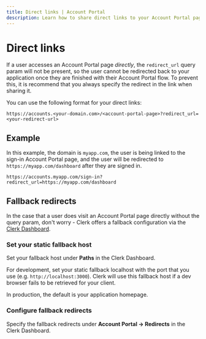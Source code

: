 ```yaml
---
title: Direct links | Account Portal
description: Learn how to share direct links to your Account Portal pages, and how to set up fallback redirects
---
```


# Direct links

If a user accesses an Account Portal page *directly*, the `redirect_url` query param will not be present, so the user cannot be redirected back to your application once they are finished with their Account Portal flow. To prevent this, it is recommend that you always specify the redirect in the link when sharing it. 

You can use the following format for your direct links:

`https://accounts.<your-domain.com>/<account-portal-page>?redirect_url=<your-redirect-url>`

## Example

In this example, the domain is `myapp.com`, the user is being linked to the sign-in Account Portal page, and the user will be redirected to `https://myapp.com/dashboard` after they are signed in.

`https://accounts.myapp.com/sign-in?redirect_url=https://myapp.com/dashboard`


## Fallback redirects

In the case that a user does visit an Account Portal page directly without the query param, don't worry - Clerk offers a fallback configuration via the [Clerk Dashboard](https://dashboard.clerk.com).

<Steps>

### Set your static fallback host

Set your fallback host under **Paths** in the Clerk Dashboard. 

For development, set your static fallback localhost with the port that you use (e.g. `http://localhost:3000`). Clerk will use this fallback host if a dev browser fails to be retrieved for your client. 

In production, the default is your application homepage.

<Images 
  width={3248}
  height={2112}
  src="/docs/images/account-portal/account_portal_paths.png"
  alt="Account Portal paths"
/>
  
### Configure fallback redirects

Specify the fallback redirects under **Account Portal -> Redirects** in the Clerk Dashboard.

<Images 
  width={3248}
  height={2112}
  src="/docs/images/account-portal/account_portal_redirects.png"
  alt="Account Portal redirects"
/>

</Steps>